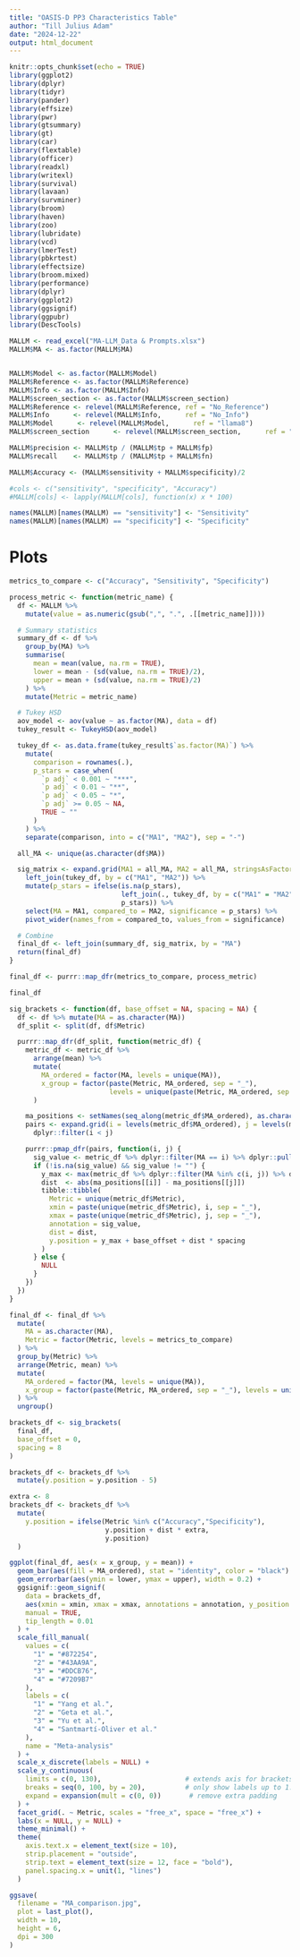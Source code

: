 ---
title: "OASIS-D PP3 Characteristics Table"
author: "Till Julius Adam"
date: "2024-12-22"
output: html_document
---

```{r setup, include=FALSE}
knitr::opts_chunk$set(echo = TRUE)
library(ggplot2)
library(dplyr)
library(tidyr)
library(pander)
library(effsize)
library(pwr)
library(gtsummary)
library(gt)
library(car)
library(flextable)
library(officer)
library(readxl)
library(writexl)
library(survival)
library(lavaan)
library(survminer)
library(broom)
library(haven)
library(zoo)
library(lubridate)
library(vcd)
library(lmerTest)
library(pbkrtest)
library(effectsize)
library(broom.mixed)
library(performance)
library(dplyr)
library(ggplot2)
library(ggsignif)
library(ggpubr)
library(DescTools)
```

```{r}
MALLM <- read_excel("MA-LLM_Data & Prompts.xlsx")
MALLM$MA <- as.factor(MALLM$MA)


MALLM$Model <- as.factor(MALLM$Model)
MALLM$Reference <- as.factor(MALLM$Reference)
MALLM$Info <- as.factor(MALLM$Info)
MALLM$screen_section <- as.factor(MALLM$screen_section)
MALLM$Reference <- relevel(MALLM$Reference, ref = "No_Reference")
MALLM$Info      <- relevel(MALLM$Info,      ref = "No_Info")
MALLM$Model      <- relevel(MALLM$Model,      ref = "llama8")
MALLM$screen_section      <- relevel(MALLM$screen_section,      ref = "Title")

MALLM$precision <- MALLM$tp / (MALLM$tp + MALLM$fp)
MALLM$recall    <- MALLM$tp / (MALLM$tp + MALLM$fn)

MALLM$Accuracy <- (MALLM$sensitivity + MALLM$specificity)/2

#cols <- c("sensitivity", "specificity", "Accuracy")
#MALLM[cols] <- lapply(MALLM[cols], function(x) x * 100)

names(MALLM)[names(MALLM) == "sensitivity"] <- "Sensitivity"
names(MALLM)[names(MALLM) == "specificity"] <- "Specificity"
```


# Plots
```{r}
metrics_to_compare <- c("Accuracy", "Sensitivity", "Specificity")

process_metric <- function(metric_name) {
  df <- MALLM %>%
    mutate(value = as.numeric(gsub(",", ".", .[[metric_name]])))

  # Summary statistics
  summary_df <- df %>%
    group_by(MA) %>%
    summarise(
      mean = mean(value, na.rm = TRUE),
      lower = mean - (sd(value, na.rm = TRUE)/2),
      upper = mean + (sd(value, na.rm = TRUE)/2)
    ) %>%
    mutate(Metric = metric_name)

  # Tukey HSD
  aov_model <- aov(value ~ as.factor(MA), data = df)
  tukey_result <- TukeyHSD(aov_model)

  tukey_df <- as.data.frame(tukey_result$`as.factor(MA)`) %>%
    mutate(
      comparison = rownames(.),
      p_stars = case_when(
        `p adj` < 0.001 ~ "***",
        `p adj` < 0.01 ~ "**",
        `p adj` < 0.05 ~ "*",
        `p adj` >= 0.05 ~ NA,
        TRUE ~ ""
      )
    ) %>%
    separate(comparison, into = c("MA1", "MA2"), sep = "-")

  all_MA <- unique(as.character(df$MA))

  sig_matrix <- expand.grid(MA1 = all_MA, MA2 = all_MA, stringsAsFactors = FALSE) %>%
    left_join(tukey_df, by = c("MA1", "MA2")) %>%
    mutate(p_stars = ifelse(is.na(p_stars),
                            left_join(., tukey_df, by = c("MA1" = "MA2", "MA2" = "MA1"))$p_stars.y,
                            p_stars)) %>%
    select(MA = MA1, compared_to = MA2, significance = p_stars) %>%
    pivot_wider(names_from = compared_to, values_from = significance)

  # Combine
  final_df <- left_join(summary_df, sig_matrix, by = "MA")
  return(final_df)
}

final_df <- purrr::map_dfr(metrics_to_compare, process_metric)

final_df
```

```{r}
sig_brackets <- function(df, base_offset = NA, spacing = NA) {
  df <- df %>% mutate(MA = as.character(MA))
  df_split <- split(df, df$Metric)

  purrr::map_dfr(df_split, function(metric_df) {
    metric_df <- metric_df %>%
      arrange(mean) %>%
      mutate(
        MA_ordered = factor(MA, levels = unique(MA)),
        x_group = factor(paste(Metric, MA_ordered, sep = "_"),
                         levels = unique(paste(Metric, MA_ordered, sep = "_")))
      )

    ma_positions <- setNames(seq_along(metric_df$MA_ordered), as.character(metric_df$MA_ordered))
    pairs <- expand.grid(i = levels(metric_df$MA_ordered), j = levels(metric_df$MA_ordered), stringsAsFactors = FALSE) %>%
      dplyr::filter(i < j)

    purrr::pmap_dfr(pairs, function(i, j) {
      sig_value <- metric_df %>% dplyr::filter(MA == i) %>% dplyr::pull(!!sym(j)) %>% .[[1]]
      if (!is.na(sig_value) && sig_value != "") {
        y_max <- max(metric_df %>% dplyr::filter(MA %in% c(i, j)) %>% dplyr::pull(upper), na.rm = TRUE)
        dist  <- abs(ma_positions[[i]] - ma_positions[[j]])
        tibble::tibble(
          Metric = unique(metric_df$Metric),
          xmin = paste(unique(metric_df$Metric), i, sep = "_"),
          xmax = paste(unique(metric_df$Metric), j, sep = "_"),
          annotation = sig_value,
          dist = dist,
          y.position = y_max + base_offset + dist * spacing
        )
      } else {
        NULL
      }
    })
  })
}

```


```{r}
final_df <- final_df %>%
  mutate(
    MA = as.character(MA),
    Metric = factor(Metric, levels = metrics_to_compare)
  ) %>%
  group_by(Metric) %>%
  arrange(Metric, mean) %>%
  mutate(
    MA_ordered = factor(MA, levels = unique(MA)),
    x_group = factor(paste(Metric, MA_ordered, sep = "_"), levels = unique(paste(Metric, MA_ordered, sep = "_")))
  ) %>%
  ungroup()

brackets_df <- sig_brackets(
  final_df,
  base_offset = 0,
  spacing = 8 
)

brackets_df <- brackets_df %>%
  mutate(y.position = y.position - 5)

extra <- 8
brackets_df <- brackets_df %>%
  mutate(
    y.position = ifelse(Metric %in% c("Accuracy","Specificity"),
                        y.position + dist * extra,
                        y.position)
  )

ggplot(final_df, aes(x = x_group, y = mean)) +
  geom_bar(aes(fill = MA_ordered), stat = "identity", color = "black") +
  geom_errorbar(aes(ymin = lower, ymax = upper), width = 0.2) +
  ggsignif::geom_signif(
    data = brackets_df,
    aes(xmin = xmin, xmax = xmax, annotations = annotation, y_position = y.position),
    manual = TRUE,
    tip_length = 0.01
  ) +
  scale_fill_manual(
    values = c(
      "1" = "#872254",
      "2" = "#43AA9A",
      "3" = "#DDCB76",
      "4" = "#7209B7"
    ),
    labels = c(
      "1" = "Yang et al.",
      "2" = "Geta et al.",
      "3" = "Yu et al.",
      "4" = "Santmartí-Oliver et al."
    ),
    name = "Meta-analysis"
  ) +
  scale_x_discrete(labels = NULL) +
  scale_y_continuous(
    limits = c(0, 130),                     # extends axis for brackets
    breaks = seq(0, 100, by = 20),          # only show labels up to 1.0
    expand = expansion(mult = c(0, 0))       # remove extra padding
  ) +
  facet_grid(. ~ Metric, scales = "free_x", space = "free_x") +
  labs(x = NULL, y = NULL) +
  theme_minimal() +
  theme(
    axis.text.x = element_text(size = 10),
    strip.placement = "outside",
    strip.text = element_text(size = 12, face = "bold"),
    panel.spacing.x = unit(1, "lines")
  )

ggsave(
  filename = "MA_comparison.jpg",
  plot = last_plot(),
  width = 10,
  height = 6,
  dpi = 300
)
```